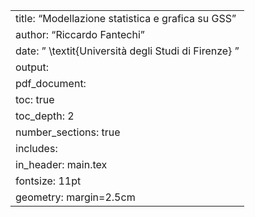 
---
title: "Modellazione statistica e grafica su GSS"
author: "Riccardo Fantechi"
date: " \\textit{Università degli Studi di Firenze} "
output: 
  pdf_document:
    toc: true
    toc_depth: 2
    number_sections: true
    includes:
      in_header: main.tex
fontsize: 11pt
geometry: margin=2.5cm
---


\begin{center}
\hrulefill
\end{center}

\vspace{0.8em}

\begin{abstract}
In questa analisi statistica esploriamo le opinioni degli intervistati del dataset GSS riguardo la regolamentazione delle armi da fuoco. L’obiettivo principale è costruire e confrontare modelli grafici e predittivi, al fine di comprendere quali fattori sociodemografici influenzano il supporto a leggi restrittive come GUNLAW.
\end{abstract}

\begin{multicols}{2}

# Introduzione

In questa analisi andremo a studiare il comportamento della variabile 

# Pulizia e Preprocessing del dataset

## Caricamento del dataset

## Rimozione dei valori mancanti

## Codifica delle variabili in fattori

# Analisi esplorativa

## Statistiche descrittive

## Tabelle di contingenza e percentuali

## Visualizzazione grafica con Heatmap e Barplot

# Modelli grafici indiretti

## Introduzione ai modelli log-lineari

## Costruzione del modello 

## Interpretazione delle dipendenze

# Modelli grafici diretti (Reti Bayesiane)

## Introduzione alle Reti Bayesiane

## Algoritmo Hill climbing

## Interpretazione

# Regressione Logistica per Confronto

## Specificazione del modello

## Analisi dei coefficienti

## Interpretazione dei risultati

# Selezione del Modello (AIC e BIC)

## Confronto tra modelli grafici

## Confronto tra reti bayesiane

## Confronto con regressione logistica

# Conclusioni e Interpretazioni Finali

## Sintesi dei risultati

## Limiti dell’analisi

## Spunti per analisi future

\end{multicols}








